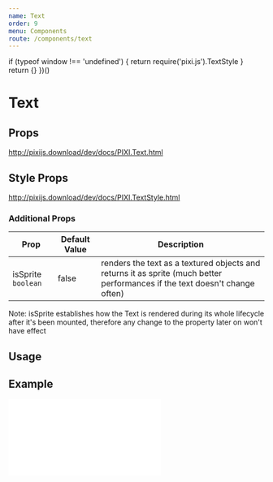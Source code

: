 ```yaml
---
name: Text
order: 9
menu: Components
route: /components/text
---
```



  if (typeof window !== 'undefined') {
    return require('pixi.js').TextStyle
  }
  return {}
})()

# Text

## Props

http://pixijs.download/dev/docs/PIXI.Text.html

## Style Props

http://pixijs.download/dev/docs/PIXI.TextStyle.html

### Additional Props

| Prop | Default Value | Description |
| ---- | ------------- | ----------- |
| isSprite `boolean` | false | renders the text as a textured objects and returns it as sprite (much better performances if the text doesn't change often)|


Note: isSprite establishes how the Text is rendered during its whole lifecycle after it's been mounted, therefore any change to the property later on won't have effect

## Usage

<Playground>
  <Stage width={300} height={300} options={{ backgroundColor: 0xeef1f5 }}>
    <Text
      text="Hello World"
      anchor={0.5}
      x={150}
      y={150}
      style={new TextStyle({
        align: 'center',
        fontFamily: '"Source Sans Pro", Helvetica, sans-serif',
        fontSize: 50,
        fontWeight: 400,
        fill: ['#ffffff', '#00ff99'], // gradient
        stroke: '#01d27e',
        strokeThickness: 5,
        letterSpacing: 20,
        dropShadow: true,
        dropShadowColor: '#ccced2',
        dropShadowBlur: 4,
        dropShadowAngle: Math.PI / 6,
        dropShadowDistance: 6,
        wordWrap: true,
        wordWrapWidth: 440,
      })}
    />
  </Stage>
</Playground>

## Example

<iframe
  height={600}
  scrolling="no"
  title="Text"
  src="//codepen.io/inlet/embed/ec46cd42dc7fed3c383fc934a0dcf6b4/?height=600&theme-id=33987&default-tab=result&embed-version=2"
  frameBorder="no"
  allowFullScreen={true}
  style={{ width: '100%' }} />
